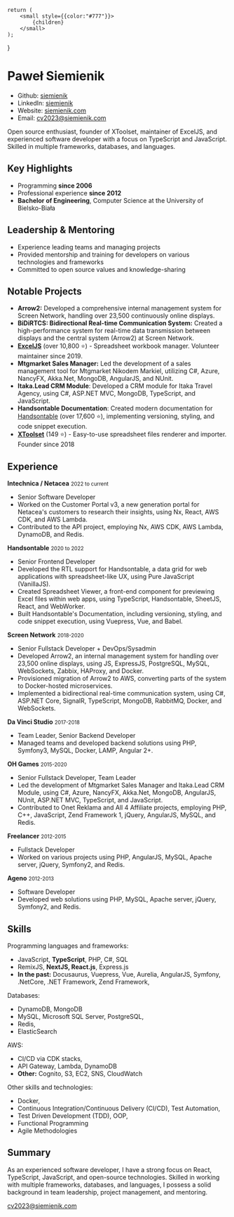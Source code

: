 
    return (
        <small style={{color:"#777"}}>
            {children}
        </small>
    );
}

Paweł Siemienik
===============

-   Github: [siemienik](https://github.com/siemienik)
-   LinkedIn: [siemienik](https://www.linkedin.com/in/siemienik/)
-   Website: [siemienik.com](https://siemienik.com/)
-   Email: <cv2023@siemienik.com>

Open source enthusiast, founder of XToolset, maintainer of ExcelJS, and experienced software developer with a focus on TypeScript and JavaScript. Skilled in multiple frameworks, databases, and languages.

Key Highlights
--------------

-   Programming **since 2006**
-   Professional experience **since 2012**
-   **Bachelor of Engineering**, Computer Science at the University of Bielsko-Biała

Leadership & Mentoring
----------------------

-   Experience leading teams and managing projects
-   Provided mentorship and training for developers on various technologies and frameworks
-   Committed to open source values and knowledge-sharing

Notable Projects
----------------

-   **Arrow2:** Developed a comprehensive internal management system for Screen Network, handling over 23,500 continuously online displays.
-   **BiDiRTCS: Bidirectional Real-time Communication System:** Created a high-performance system for real-time data transmission between displays and the central system (Arrow2) at Screen Network.
-   **[ExcelJS](https://github.com/exceljs/exceljs)** (over 10,800 ⭐) - Spreadsheet workbook manager. Volunteer maintainer since 2019.
-   **Mtgmarket Sales Manager:** Led the development of a sales management tool for Mtgmarket Nikodem Markiel, utilizing C#, Azure, NancyFX, Akka.Net, MongoDB, AngularJS, and NUnit.
-   **Itaka.Lead CRM Module**: Developed a CRM module for Itaka Travel Agency, using C#, ASP.NET MVC, MongoDB, TypeScript, and JavaScript.
-   **Handsontable Documentation**: Created modern documentation for [Handsontable](https://github.com/handsontable/handsontable/pulls?q=is%3Apr+author%3ASiemienik+) (over 17,600 ⭐), implementing versioning, styling, and code snippet execution.
-   **[XToolset](https://github.com/siemienik/xtoolset)** (149 ⭐) - Easy-to-use spreadsheet files renderer and importer. Founder since 2018

Experience
----------

**Intechnica / Netacea** <Small>2022 to current</Small>

-   Senior Software Developer
-   Worked on the Customer Portal v3, a new generation portal for Netacea's customers to research their insights, using Nx, React, AWS CDK, and AWS Lambda.
-   Contributed to the API project, employing Nx, AWS CDK, AWS Lambda, DynamoDB, and Redis.

**Handsontable** <Small>2020 to 2022</Small>

-   Senior Frontend Developer
-   Developed the RTL support for Handsontable, a data grid for web applications with spreadsheet-like UX, using Pure JavaScript (VanillaJS).
-   Created Spreadsheet Viewer, a front-end component for previewing Excel files within web apps, using TypeScript, Handsontable, SheetJS, React, and WebWorker.
-   Built Handsontable's Documentation, including versioning, styling, and code snippet execution, using Vuepress, Vue, and Babel.

**Screen Network** <Small>2018-2020</Small>

-   Senior Fullstack Developer + DevOps/Sysadmin
-   Developed Arrow2, an internal management system for handling over 23,500 online displays, using JS, ExpressJS, PostgreSQL, MySQL, WebSockets, Zabbix, HAProxy, and Docker.
-   Provisioned migration of Arrow2 to AWS, converting parts of the system to Docker-hosted microservices.
-   Implemented a bidirectional real-time communication system, using C#, ASP.NET Core, SignalR, TypeScript, MongoDB, RabbitMQ, Docker, and WebSockets.

**Da Vinci Studio** <Small>2017-2018</Small>

-   Team Leader, Senior Backend Developer
-   Managed teams and developed backend solutions using PHP, Symfony3, MySQL, Docker, LAMP, Angular 2+.

**OH Games** <Small>2015-2020</Small>

-   Senior Fullstack Developer, Team Leader
-   Led the development of Mtgmarket Sales Manager and Itaka.Lead CRM Module, using C#, Azure, NancyFX, Akka.Net, MongoDB, AngularJS, NUnit, ASP.NET MVC, TypeScript, and JavaScript.
-   Contributed to Onet Reklama and All 4 Affiliate projects, employing PHP, C++, JavaScript, Zend Framework 1, jQuery, AngularJS, MySQL, and Redis.

**Freelancer** <Small>2012-2015</Small>

-   Fullstack Developer
-   Worked on various projects using PHP, AngularJS, MySQL, Apache server, jQuery, Symfony2, and Redis.

**Ageno** <Small>2012-2013</Small>

-   Software Developer
-   Developed web solutions using PHP, MySQL, Apache server, jQuery, Symfony2, and Redis.

Skills
------

Programming languages and frameworks:
 - JavaScript, **TypeScript**, PHP, C#, SQL
 - RemixJS, **NextJS, React.js**, Express.js
 - **In the past:** Docusaurus, Vuepress, Vue, Aurelia, AngularJS, Symfony, .NetCore, .NET Framework, Zend Framework,

Databases:
 - DynamoDB, MongoDB
 - MySQL, Microsoft SQL Server, PostgreSQL,
 - Redis, 
 - ElasticSearch

AWS:
 - CI/CD via CDK stacks,
 - API Gateway, Lambda, DynamoDB
 - **Other:** Cognito, S3, EC2, SNS, CloudWatch

Other skills and technologies:
- Docker, 
- Continuous Integration/Continuous Delivery (CI/CD), Test Automation, 
- Test Driven Development (TDD), OOP, 
- Functional Programming
- Agile Methodologies

Summary
-------

As an experienced software developer, I have a strong focus on React, TypeScript, JavaScript, and open-source technologies. Skilled in working with multiple frameworks, databases, and languages, I possess a solid background in team leadership, project management, and mentoring.

cv2023@siemienik.com

